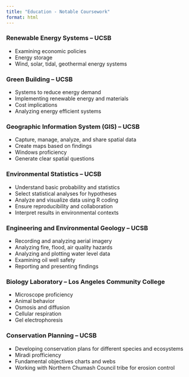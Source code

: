 ```yaml
---
title: "Education - Notable Coursework"
format: html
---
```


::: notable-coursework
<h3>Renewable Energy Systems – UCSB</h3>

<ul>

<li>Examining economic policies</li>

<li>Energy storage</li>

<li>Wind, solar, tidal, geothermal energy systems</li>

</ul>

<h3>Green Building – UCSB</h3>

<ul>

<li>Systems to reduce energy demand</li>

<li>Implementing renewable energy and materials</li>

<li>Cost implications</li>

<li>Analyzing energy efficient systems</li>

</ul>

<h3>Geographic Information System (GIS) – UCSB</h3>

<ul>

<li>Capture, manage, analyze, and share spatial data</li>

<li>Create maps based on findings</li>

<li>Windows proficiency</li>

<li>Generate clear spatial questions</li>

</ul>

<h3>Environmental Statistics – UCSB</h3>

<ul>

<li>Understand basic probability and statistics</li>

<li>Select statistical analyses for hypotheses</li>

<li>Analyze and visualize data using R coding</li>

<li>Ensure reproducibility and collaboration</li>

<li>Interpret results in environmental contexts</li>

</ul>

<h3>Engineering and Environmental Geology – UCSB</h3>

<ul>

<li>Recording and analyzing aerial imagery</li>

<li>Analyzing fire, flood, air quality hazards</li>

<li>Analyzing and plotting water level data</li>

<li>Examining oil well safety</li>

<li>Reporting and presenting findings</li>

</ul>

<h3>Biology Laboratory – Los Angeles Community College</h3>

<ul>

<li>Microscope proficiency</li>

<li>Animal behavior</li>

<li>Osmosis and diffusion</li>

<li>Cellular respiration</li>

<li>Gel electrophoresis</li>

</ul>

<h3>Conservation Planning – UCSB</h3>

<ul>

<li>Developing conservation plans for different species and ecosystems</li>

<li>Miradi profficiency</li>

<li>Fundamental objectives charts and webs</li>

<li>Working with Northern Chumash Council tribe for erosion control</li>

</ul>
:::
